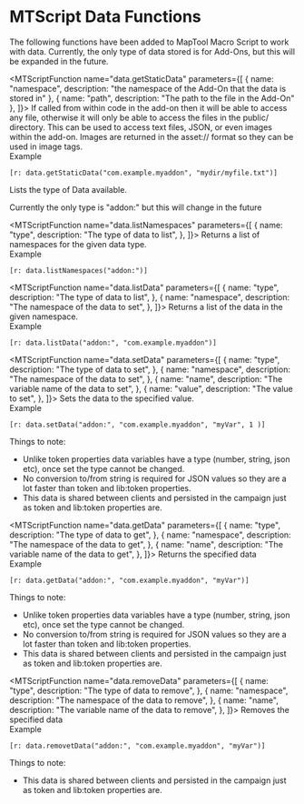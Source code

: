 # MTScript Data Functions



The following functions have been added to MapTool Macro Script to work with data.
Currently, the only type of data stored is for Add-Ons, but this will be expanded in the future.


<MTScriptFunction name="data.getStaticData"
                  parameters={[
                    {
                      name: "namespace",
                      description: "the namespace of the Add-On that the data is stored in"
                    },
                    {
                      name: "path",
                      description: "The path to the file in the Add-On"
                    },
                  ]}>
  If called from within code in the add-on then it will be able to access any file,
  otherwise it will only be able to access the files in the public/ directory.
  This can be used to access text files, JSON, or even images within the add-on.
  Images are returned in the asset:// format so they can be used in image tags.
  <br/>
  Example

  ```[r: data.getStaticData("com.example.myaddon", "mydir/myfile.txt")]```

</MTScriptFunction>

<MTScriptFunction name="data.listTypes">
  <p>Lists the type of Data available.</p>
  <p>Currently the only type is "addon:" but this will change in the future</p>
</MTScriptFunction>

<MTScriptFunction name="data.listNamespaces"
                  parameters={[
                    {
                      name: "type",
                      description: "The type of data to list",
                    },
                  ]}>
  Returns a list of namespaces for the given data type.
  <br/>
  Example

  ```[r: data.listNamespaces("addon:")]```

</MTScriptFunction>

<MTScriptFunction name="data.listData"
                  parameters={[
                    {
                      name: "type",
                      description: "The type of data to list",
                    },
                    {
                      name: "namespace",
                      description: "The namespace of the data to set",
                    },
                  ]}>
  Returns a list of the data in the given namespace.
  <br/>
  Example

  ```[r: data.listData("addon:", "com.example.myaddon")]```

</MTScriptFunction>

<MTScriptFunction name="data.setData"
                  parameters={[
                    {
                      name: "type",
                      description: "The type of data to set",
                    },
                    {
                      name: "namespace",
                      description: "The namespace of the data to set",
                    },
                    {
                      name: "name",
                      description: "The variable name of the data to set",
                    },
                    {
                      name: "value",
                      description: "The value to set",
                    },
                  ]}>
  Sets the data to the specified value.
  <br/>
  Example

  ```[r: data.setData("addon:", "com.example.myaddon", "myVar", 1 )]```

  Things to note:

  * Unlike token properties data variables have a type (number, string, json etc), once set the
  type cannot be changed.
  * No conversion to/from string is required for JSON values so they are a lot faster than token
  and lib:token properties.
  * This data is shared between clients and persisted in the campaign just as token and
  lib:token properties are.

</MTScriptFunction>


<MTScriptFunction name="data.getData"
                  parameters={[
                    {
                      name: "type",
                      description: "The type of data to get",
                    },
                    {
                      name: "namespace",
                      description: "The namespace of the data to get",
                    },
                    {
                      name: "name",
                      description: "The variable name of the data to get",
                    },
                  ]}>
  Returns the specified data
  <br/>
  Example

  ```[r: data.getData("addon:", "com.example.myaddon", "myVar")]```

  Things to note:

  * Unlike token properties data variables have a type (number, string, json etc), once set the
  type cannot be changed.
  * No conversion to/from string is required for JSON values so they are a lot faster than token
  and lib:token properties.
  * This data is shared between clients and persisted in the campaign just as token and
  lib:token properties are.

</MTScriptFunction>


<MTScriptFunction name="data.removeData"
                  parameters={[
                    {
                      name: "type",
                      description: "The type of data to remove",
                    },
                    {
                      name: "namespace",
                      description: "The namespace of the data to remove",
                    },
                    {
                      name: "name",
                      description: "The variable name of the data to remove",
                    },
                  ]}>
  Removes the specified data
  <br/>
  Example

  ```[r: data.removetData("addon:", "com.example.myaddon", "myVar")]```

  Things to note:

  * This data is shared between clients and persisted in the campaign just as token and
  lib:token properties are.

</MTScriptFunction>


